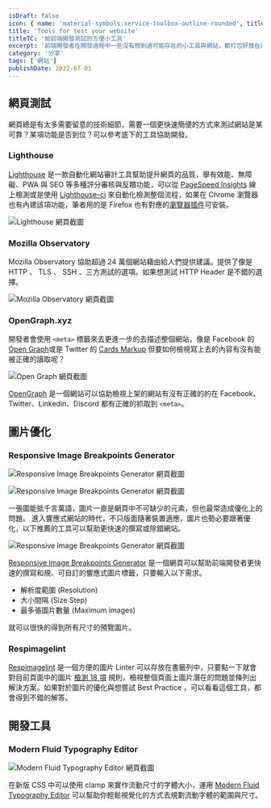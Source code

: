 ```yaml
---
isDraft: false
icon: { name: 'material-symbols:service-toolbox-outline-rounded', title: '工具箱符號' }
title: 'Tools for test your website'
titleTC: '給前端開發測試的方便小工具'
excerpt: '前端開發者在開發過程中一些沒有想到過可能存在的小工具與網站，都打包好放在這裡，強化網站開發體驗！網頁總是有太多需要留意的技術細節，需要一個更快速簡便的方式來測試網站是某可靠？某項功能是否到位？可以參考底下的工具協助開發。'
category: '分享'
tags: ['網站']
publishDate: 2022-07-01
---
```


## 網頁測試

網頁總是有太多需要留意的技術細節，需要一個更快速簡便的方式來測試網站是某可靠？某項功能是否到位？可以參考底下的工具協助開發。

### Lighthouse

[Lighthouse](https://developer.chrome.com/docs/lighthouse/overview/) 是一款自動化網站審計工具幫助提升網頁的品質，舉有效能、無障礙、PWA 與 SEO 等多種評分審核與反饋功能，可以從 [PageSpeed Insights](https://pagespeed.web.dev/) 線上檢測或是使用 [Lighthouse-ci](https://github.com/apps/lighthouse-ci) 來自動化檢測整個流程，如果在 Chrome 瀏覽器也有內建該項功能，筆者用的是 Firefox 也有對應的[瀏覽器插件](https://addons.mozilla.org/en-US/firefox/addon/google-lighthouse/)可安裝。

![Lighthouse 網頁截圖](./pagespeed-Insights.webp)

### Mozilla Observatory

Mozilla Observatory 協助超過 24 萬個網站藉由給人們提供建議。提供了像是 HTTP 、 TLS 、 SSH 、三方測試的選項。如果想測試 HTTP Header 是不錯的選擇。

![Mozilla Observatory 網頁截圖](./observatory.webp)

### OpenGraph.xyz

開發者會使用 `<meta>` 標籤來去更進一步的去描述整個網站，像是 Facebook 的 [Open Graph](https://ogp.me/)或是 Twitter 的 [Cards Markup](https://developer.twitter.com/en/docs/twitter-for-websites/cards/guides/getting-started) 但要如何檢視寫上去的內容有沒有能被正確的讀取呢？

![Open Graph 網頁截圖](./opengraph.webp)

[OpenGraph](https://www.opengraph.xyz/) 是一個網站可以協助檢視上架的網站有沒有正確的的在 Facebook、Twitter、Linkedin、Discord 都有正確的抓取到 `<meta>`。

## 圖片優化

### Responsive Image Breakpoints Generator

![Responsive Image Breakpoints Generator 網頁截圖](./responsive-image-breakpoints-generator.webp)

![Responsive Image Breakpoints Generator 網頁截圖](./responsive-image-breakpoints-generator-imagesize.webp)

一張圖能抵千言萬語，圖片一直是網頁中不可缺少的元素，但也最常造成優化上的問題。 進入響應式網站的時代，不只版面隨著裝置適應，圖片也勢必要跟著優化，以下推薦的工具可以幫助更快速的撰寫或除錯網站。

![Responsive Image Breakpoints Generator 網頁截圖](./respimagelint.webp)

[Responsive Image Breakpoints Generator](https://www.responsivebreakpoints.com) 是一個網頁可以幫助前端開發者更快速的撰寫和規、可自訂的響應式圖片標籤，只要輸入以下需求。

- 解析度範圍 (Resolution)
- 大小間隔 (Size Step)
- 最多張圖片數量 (Maximum images)

就可以很快的得到所有尺寸的預覽圖片。

### Respimagelint

[Respimagelint](https://ausi.github.io/respimagelint/) 是一個方便的圖片 Linter 可以存放在書籤列中，只要點一下就會對目前頁面中的圖片 [檢測 18 項](https://ausi.github.io/respimagelint/docs.html) 規則，檢視整個頁面上圖片潛在的問題並條列出解決方案。如果對於圖片的優化與想嘗試 Best Practice ，可以看看這個工具，都會得到不錯的解答。

## 開發工具

### Modern Fluid Typography Editor

![Modern Fluid Typography Editor 網頁截圖](./modern-fluid-typography-editor.webp)

在新版 CSS 中可以使用 clamp 來實作流動尺寸的字體大小，運用 [Modern Fluid Typography Editor](https://modern-fluid-typography.vercel.app/) 可以幫助你輕鬆視覺化的方式去規劃流動字體的範圍與尺寸。
